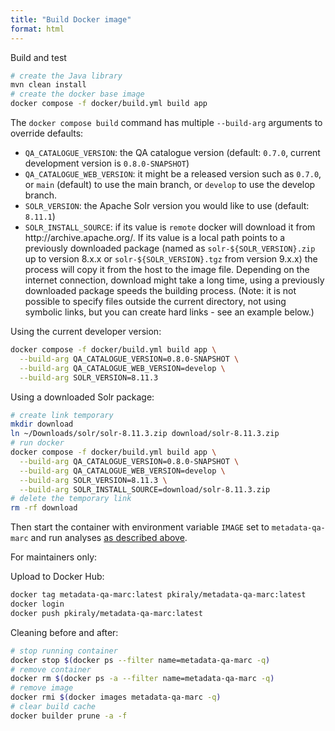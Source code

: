 ```yaml
---
title: "Build Docker image"
format: html
---
```


Build and test
```bash
# create the Java library
mvn clean install
# create the docker base image
docker compose -f docker/build.yml build app
```

The `docker compose build` command has multiple `--build-arg` arguments to override defaults:

- `QA_CATALOGUE_VERSION`: the QA catalogue version (default: `0.7.0`, current development version is `0.8.0-SNAPSHOT`)
- `QA_CATALOGUE_WEB_VERSION`: it might be a released version such as `0.7.0`, or `main` (default) to use the
   main branch, or `develop` to use the develop branch.
- `SOLR_VERSION`: the Apache Solr version you would like to use (default: `8.11.1`)
- `SOLR_INSTALL_SOURCE`: if its value is `remote` docker will download it from http://archive.apache.org/. 
  If its value is a local path points to a previously downloaded package (named as `solr-${SOLR_VERSION}.zip`
  up to version 8.x.x or `solr-${SOLR_VERSION}.tgz` from version 9.x.x) the process will copy it from the
  host to the image file. Depending on the internet connection, download might take a long time, using a
  previously downloaded package speeds the building process. 
  (Note: it is not possible to specify files outside the current directory, not using symbolic links, but
  you can create hard links - see an example below.)

Using the current developer version:

```bash
docker compose -f docker/build.yml build app \
  --build-arg QA_CATALOGUE_VERSION=0.8.0-SNAPSHOT \
  --build-arg QA_CATALOGUE_WEB_VERSION=develop \
  --build-arg SOLR_VERSION=8.11.3
```

Using a downloaded Solr package:

```bash
# create link temporary
mkdir download
ln ~/Downloads/solr/solr-8.11.3.zip download/solr-8.11.3.zip
# run docker
docker compose -f docker/build.yml build app \
  --build-arg QA_CATALOGUE_VERSION=0.8.0-SNAPSHOT \
  --build-arg QA_CATALOGUE_WEB_VERSION=develop \
  --build-arg SOLR_VERSION=8.11.3 \
  --build-arg SOLR_INSTALL_SOURCE=download/solr-8.11.3.zip
# delete the temporary link
rm -rf download
```

Then start the container with environment variable `IMAGE` set to
`metadata-qa-marc` and run analyses [as described above](#with-docker).

For maintainers only:

Upload to Docker Hub:
```bash
docker tag metadata-qa-marc:latest pkiraly/metadata-qa-marc:latest
docker login
docker push pkiraly/metadata-qa-marc:latest
```

Cleaning before and after:
```bash
# stop running container
docker stop $(docker ps --filter name=metadata-qa-marc -q)
# remove container
docker rm $(docker ps -a --filter name=metadata-qa-marc -q)
# remove image
docker rmi $(docker images metadata-qa-marc -q)
# clear build cache
docker builder prune -a -f
```
